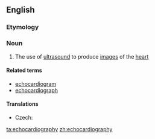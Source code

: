 ==English==

===Etymology===
{{compound|echo|cardiography}}

===Noun===
{{wikipedia}}
{{en-noun|-}}

#{{medicine}} The use of [[ultrasound]] to produce [[image]]s of the [[heart]]

====Related terms====
*[[echocardiogram]]
*[[echocardiograph]]

====Translations====
{{trans-top|use of ultrasound to produce images of the heart}}
* Czech: {{t-|cs|echokardiografie|f}}
{{trans-mid}}
{{trans-bottom}}

[[ta:echocardiography]]
[[zh:echocardiography]]
